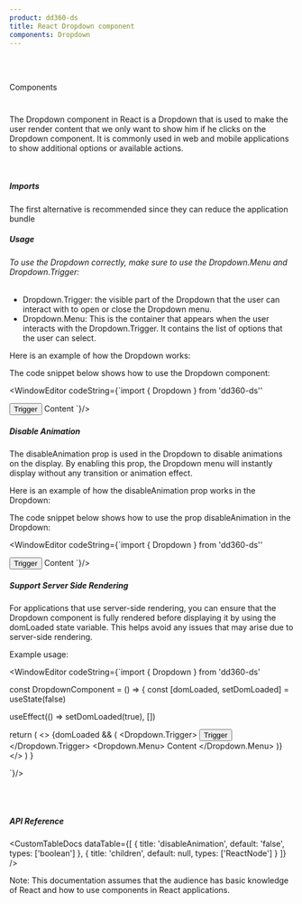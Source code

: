 ```yaml
---
product: dd360-ds
title: React Dropdown component
components: Dropdown
---
```


<br id='top' />
<br />

<Label>Components</Label>

# <HeaderDocCustom title="Dropdown" />

The Dropdown component in React is a Dropdown that is used to make the user render content that we only want to show him if he clicks on the Dropdown component. 
It is commonly used in web and mobile applications to show additional options or available actions.

<br />

##### <span name="floating-nav">Imports</span>

The first alternative is recommended since they can reduce the application bundle

<WindowEditor codeString="import Dropdown from 'dd360-ds/Dropdown'" />
<WindowEditor codeString="import { Dropdown } from 'dd360-ds'" />

##### <span name="floating-nav">Usage</span>

###### To use the Dropdown correctly, make sure to use the Dropdown.Menu and Dropdown.Trigger:
- Dropdown.Trigger: the visible part of the Dropdown that the user can interact with to open or close the Dropdown menu.
- Dropdown.Menu: This is the container that appears when the user interacts with the Dropdown.Trigger. It contains the list of options that the user can select.

Here is an example of how the Dropdown works:

<Playground className="h-28">
  <DropdownCustom />
</Playground>

The code snippet below shows how to use the Dropdown component:

<WindowEditor
    codeString={`import { Dropdown } from 'dd360-ds''

<Dropdown>
  <Dropdown.Trigger>
    <Button className="h-10 pt-2 pb-3" paddingX="3">
      <Text size="xs" bold className="text-white">
        Trigger
      </Text>
    </Button>
  </Dropdown.Trigger>
  <Dropdown.Menu> 
    <Text className="px-5" size="base" bold>
      Content
    </Text>
  </Dropdown.Menu>
</Dropdown>
`}/>

<br />

##### <span name="floating-nav">Disable Animation</span>

The disableAnimation prop is used in the Dropdown to disable animations on the display. 
By enabling this prop, the Dropdown menu will instantly display without any transition or animation effect.

Here is an example of how the disableAnimation prop works in the Dropdown:

<Playground className="h-28">
  <DropdownCustom disableAnimation />
</Playground>

The code snippet below shows how to use the prop disableAnimation in the Dropdown:

<WindowEditor
    codeString={`import { Dropdown } from 'dd360-ds''

<Dropdown disableAnimation>
  <Dropdown.Trigger>
    <Button className="h-10 pt-2 pb-3" paddingX="3">
      <Text size="xs" bold className="text-white">
        Trigger
      </Text>
    </Button>
  </Dropdown.Trigger>
  <Dropdown.Menu> 
    <Text className="px-5" size="base" bold>
      Content
    </Text>
  </Dropdown.Menu>
</Dropdown>
`}/>

##### <span name="floating-nav">Support Server Side Rendering</span>

For applications that use server-side rendering, you can ensure that the Dropdown component is fully rendered before displaying it by using the domLoaded state variable. 
This helps avoid any issues that may arise due to server-side rendering.

Example usage:

<WindowEditor
    codeString={`import { Dropdown } from 'dd360-ds'

const DropdownComponent = () => {
  const [domLoaded, setDomLoaded] = useState<boolean>(false)

  useEffect(() => setDomLoaded(true), [])

  return (
    <>
      {domLoaded && (
        <Dropdown>
          <Dropdown.Trigger>
            <Button className="h-10 pt-2 pb-3" paddingX="3">
              <Text size="xs" bold className="text-white">
                Trigger
              </Text>
            </Button>
          </Dropdown.Trigger>
          <Dropdown.Menu> 
            <Text className="px-5" size="base" bold>
              Content
            </Text>
          </Dropdown.Menu>
        </Dropdown>
      )}
    </>
  )
}

 `}/>

<br />
<br />

##### <span name="floating-nav">API Reference</span>

<CustomTableDocs
  dataTable={[
    { title: 'disableAnimation', default: 'false', types: ['boolean'] },
    { title: 'children', default: null, types: ['ReactNode'] }
  ]}
/>

Note: This documentation assumes that the audience has basic knowledge of React and how to use components in React applications.

<BackAndForwardController />
